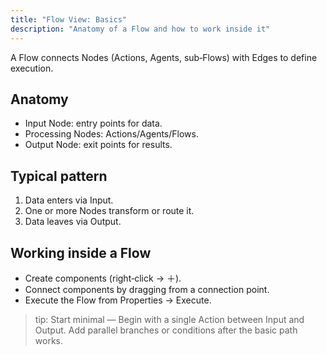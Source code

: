 ```yaml
---
title: "Flow View: Basics"
description: "Anatomy of a Flow and how to work inside it"
---
```


A Flow connects Nodes (Actions, Agents, sub‑Flows) with Edges to define execution.

## Anatomy

- Input Node: entry points for data.
- Processing Nodes: Actions/Agents/Flows.
- Output Node: exit points for results.

## Typical pattern

1. Data enters via Input.
2. One or more Nodes transform or route it.
3. Data leaves via Output.

## Working inside a Flow

- Create components (right‑click → ＋).
- Connect components by dragging from a connection point.
- Execute the Flow from Properties → Execute.

> tip: Start minimal — Begin with a single Action between Input and Output. Add parallel branches or conditions after the basic path works.